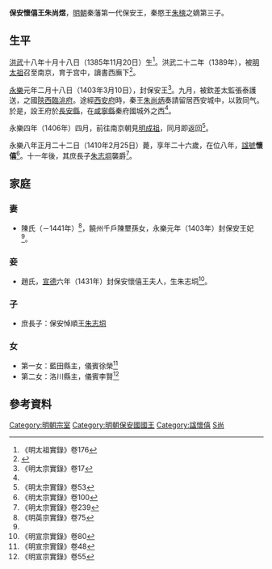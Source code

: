 {{東亞男性歷史人物
| 名稱=保安懷僖王朱尚煜 
| 身份=明朝宗室<br>明朝秦藩保安王
| 姓=朱
| 名=尚煜
| 字=
| 封爵=[[郡王|郡王]]
| 封號=保安
| 封地=[[西安|西安]]
| 乳名=
| 小字=
| 别號=
| 其他名號=
| 出生年=1385年
| 逝世年=1410年
| 諡號=懷僖
| 墳墓=
| 父親=秦愍王[[朱樉|朱樉]] 
| 生母=秦王妃王氏
| 元配=陳氏
| 繼妃=
| 側室=趙氏
| 元配之父=饒州千戶
| 元配之母=
| 繼妃之父=
| 繼妃之母=
| 繼室之母=
| 嫡兄弟=
| 嫡姊妹=
| 庶兄弟=
| 庶姊妹=
| 同胞兄弟=秦隱王[[朱尚炳|朱尚炳]]<br>永興懿簡王[[朱尚烈|朱尚烈]]
| 同胞姊妹=
| 異母兄弟=興平恭靖王[[朱尚烐|朱尚烐]]<br>永壽懷簡王[[朱尚灴|朱尚灴]]<br>安定王[[朱尚炌|朱尚炌]]
| 異母姊妹=
| 嫡子=
| 嫡女=
| 庶子=
| 庶女=
| 注釋=
|}}

'''保安懷僖王朱尚煜'''{{BD|1385年|11月20日|1410年|2月25日|catIdx=Z朱}}，[[明朝|明朝]]秦藩第一代保安王，秦愍王[[朱樉|朱樉]]之嫡第三子。

== 生平 ==
[[洪武|洪武]]十八年十月十八日（1385年11月20日）生<ref>《明太祖實錄》卷176</ref>。洪武二十二年（1389年），被[[明太祖|明太祖]]召至南京，育于宫中，讀書西廡下<ref name=sxtz>{{cite web|author1=|title=《（嘉靖）陕西通志》卷5|url=http://dfz.shaanxi.gov.cn/sqzlk/sxjz/ssjzwz/sxs1/sxtzmjjwz1/|publisher=陕西省地方志办公室}}</ref>。

[[永樂_(明朝)|永樂]]元年二月十八日（1403年3月10日），封保安王<ref name=t17>《明太宗實錄》卷17</ref>。九月，被欽差太監張泰護送，之國[[陝西等處承宣布政使司|陝西]][[臨洮府|臨洮府]]。途經[[西安府|西安府]]時，秦王[[朱尚炳|朱尚炳]]奏請留居西安城中，以敦同气。於是，設王府於[[長安縣|長安縣]]，在[[咸寧縣_(唐朝)|咸寧縣]]秦府國城外之西<ref name=sxtz/>。

永樂四年（1406年）四月，前往南京朝見[[明成祖|明成祖]]，同月即返回<ref>《明太宗實錄》卷53</ref>。

永樂八年正月二十二日（1410年2月25日）薨，享年二十六歲，在位八年，[[諡號|諡號]]'''懷僖'''<ref>《明太宗實錄》卷100</ref>。十一年後，其庶長子[[朱志垌|朱志垌]]襲爵<ref>《明太宗實錄》卷239</ref>。

== 家庭 ==
===妻===
*陳氏（－1441年）<ref>《明英宗實錄》卷75</ref>，饒州千戶陳壐孫女，永樂元年（1403年）封保安王妃<ref name=t17/>。

===妾===
*趙氏，[[宣德|宣德]]六年（1431年）封保安懷僖王夫人，生朱志垌<ref>《明宣宗實錄》卷80</ref>。

===子===
*庶長子：保安悼順王[[朱志垌|朱志垌]]

===女===
*第一女：藍田縣主，儀賓徐榮<ref>《明宣宗實錄》卷48</ref>
*第二女：洛川縣主，儀賓李賢<ref>《明宣宗實錄》卷55</ref>

== 參考資料 ==
{{Reflist|2}}

{{s-start}}
{{s-none|無|[[明朝|明政府]]封之}}
{{s-ttl|title=[[明朝藩王列表_(秦王系)#保安國|明保安國國王]]|years=1403年－1410年}}
{{s-aft|after=子悼順王[[朱志垌|朱志垌]]}}
{{end}}

[[Category:明朝宗室|Category:明朝宗室]]
[[Category:明朝保安國國王|Category:明朝保安國國王]]
[[Category:諡懷僖|Category:諡懷僖]]
[[Category:朱姓|S尚]]